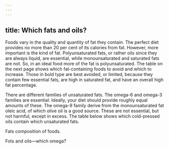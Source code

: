 ```yaml
---
---
---
```

title: Which fats and oils?
---




Foods vary in the quality and quantity of fat they contain. The perfect diet provides no more than 20 per cent of its calories from fat. However, more important is the kind of fat. Polyunsaturated fats, or rather oils since they are always liquid, are essential, while monounsaturated and saturated fats are not. So, in an ideal food more of the fat is polyunsaturated. The table on the next page shows which fat-containing foods to avoid and which to increase. Those in bold type are best avoided, or limited, because they contain few essential fats, are high in saturated fat, and have an overall high fat percentage.

There are different families of unsaturated fats. The omega-6 and omega-3 families are essential. Ideally, your diet should provide roughly equal amounts of these. The omega-9 family derive from the monounsaturated fat oleic acid, of which olive oil is a good source. These are not essential, but not harmful, except in excess. The table below shows which cold-pressed oils contain which unsaturated fats.



Fats composition of foods.



Fots and oils—which omega?